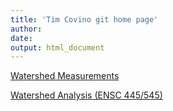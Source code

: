 ```yaml
---
title: 'Tim Covino git home page'
author: 
date: 
output: html_document
---
```


[Watershed Measurements](hydrology/index.html){target="_blank"}

[Watershed Analysis (ENSC 445/545)](watershed_analysis/index.html){target="_blank"}
